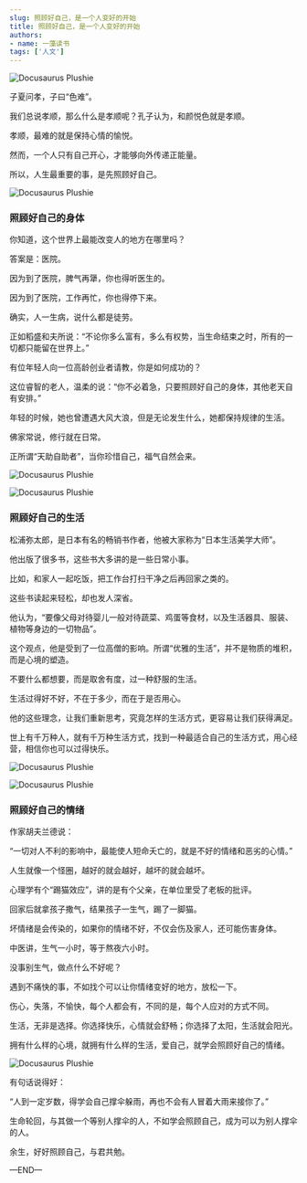 ```yaml
---
slug: 照顾好自己，是一个人变好的开始
title: 照顾好自己，是一个人变好的开始
authors:
- name: 一藻读书
tags: ['人文']
---
```


![Docusaurus Plushie](./0.webp)

子夏问孝，子曰“色难”。

我们总说孝顺，那么什么是孝顺呢？孔子认为，和颜悦色就是孝顺。

孝顺，最难的就是保持心情的愉悦。

然而，一个人只有自己开心，才能够向外传递正能量。

所以，人生最重要的事，是先照顾好自己。

![Docusaurus Plushie](./1.webp)


<div style={{textAlign: 'center', color: '#FF8C00'}}>  
  <h3>照顾好自己的身体</h3>
</div>

你知道，这个世界上最能改变人的地方在哪里吗？

答案是：医院。

因为到了医院，脾气再犟，你也得听医生的。

因为到了医院，工作再忙，你也得停下来。

确实，人一生病，说什么都是徒劳。

正如稻盛和夫所说：“不论你多么富有，多么有权势，当生命结束之时，所有的一切都只能留在世界上。”

有位年轻人向一位高龄创业者请教，你是如何成功的？

这位睿智的老人，温柔的说：“你不必着急，只要照顾好自己的身体，其他老天自有安排。”

年轻的时候，她也曾遭遇大风大浪，但是无论发生什么，她都保持规律的生活。

佛家常说，修行就在日常。

正所谓“天助自助者”，当你珍惜自己，福气自然会来。

![Docusaurus Plushie](./1.1.webp)


![Docusaurus Plushie](./2.webp)


<div style={{textAlign: 'center', color: '#FF8C00'}}>  
  <h3>照顾好自己的生活</h3>
</div>

松浦弥太郎，是日本有名的畅销书作者，他被大家称为“日本生活美学大师”。

他出版了很多书，这些书大多讲的是一些日常小事。

比如，和家人一起吃饭，把工作台打扫干净之后再回家之类的。

这些书读起来轻松，却也发人深省。

他认为，“要像父母对待婴儿一般对待蔬菜、鸡蛋等食材，以及生活器具、服装、植物等身边的一切物品”。

这个观点，他是受到了一位高僧的影响。所谓“优雅的生活”，并不是物质的堆积，而是心境的塑造。

不要什么都想要，而是取舍有度，过一种舒服的生活。

生活过得好不好，不在于多少，而在于是否用心。

他的这些理念，让我们重新思考，究竟怎样的生活方式，更容易让我们获得满足。

世上有千万种人，就有千万种生活方式，找到一种最适合自己的生活方式，用心经营，相信你也可以过得快乐。


![Docusaurus Plushie](./2.1.webp)


![Docusaurus Plushie](./3.webp)


<div style={{textAlign: 'center', color: '#FF8C00'}}>  
  <h3>照顾好自己的情绪</h3>
</div>

作家胡夫兰德说：

“一切对人不利的影响中，最能使人短命夭亡的，就是不好的情绪和恶劣的心情。”

人生就像一个怪圈，越好的就会越好，越坏的就会越坏。

心理学有个“踢猫效应”，讲的是有个父亲，在单位里受了老板的批评。

回家后就拿孩子撒气，结果孩子一生气，踢了一脚猫。

坏情绪是会传染的，如果你的情绪不好，不仅会伤及家人，还可能伤害身体。

中医讲，生气一小时，等于熬夜六小时。

没事别生气，做点什么不好呢？

遇到不痛快的事，不如找个可以让你情绪变好的地方，放松一下。

伤心，失落，不愉快，每个人都会有，不同的是，每个人应对的方式不同。

生活，无非是选择。你选择快乐，心情就会舒畅；你选择了太阳，生活就会阳光。

拥有什么样的心境，就拥有什么样的生活，爱自己，就学会照顾好自己的情绪。


![Docusaurus Plushie](./3.1.webp)


有句话说得好：

“人到一定岁数，得学会自己撑伞躲雨，再也不会有人冒着大雨来接你了。”

生命轮回，与其做一个等别人撑伞的人，不如学会照顾自己，成为可以为别人撑伞的人。

余生，好好照顾自己，与君共勉。

—END—
